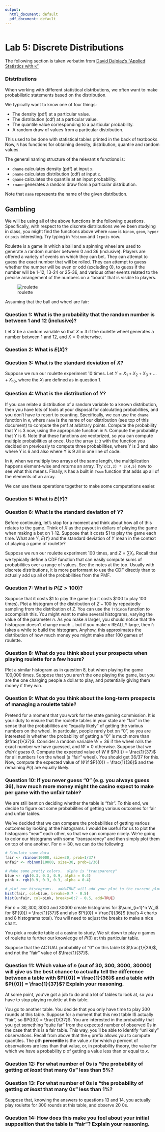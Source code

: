 ```yaml
---
output:
  html_document: default
  pdf_document: default
---
```


```r
```

# Lab 5: Discrete Distributions

The following section is taken verbatim from [David Dalpiaz's "Applied Statistics with `R`"](https://daviddalpiaz.github.io/appliedstats/probability-and-statistics-in-r.html#distributions)

### Distributions

When working with different statistical distributions, we often want to make probabilistic statements based on the distribution.

We typically want to know one of four things:

* The density (pdf) at a particular value.
* The distribution (cdf) at a particular value.
* The quantile value corresponding to a particular probability.
* A random draw of values from a particular distribution.

This used to be done with statistical tables printed in the back of textbooks. Now, `R` has functions for obtaining density, distribution, quantile and random values.

The general naming structure of the relevant `R` functions is:

* `dname` calculates density (pdf) at input `x`.
* `pname` calculates distribution (cdf) at input `x`.
* `qname` calculates the quantile at an input probability.
* `rname` generates a random draw from a particular distribution.

Note that `name` represents the name of the given distribution.

## Gambling

We will be using all of the above functions in the following questions.  Specifically, with respect to the discrete distributions we've been studying in class, you might find the functions above where `name` is `binom`, `geom`, `hyper` or `pois` interesting.  Try typing in `?dbinom` and `?rpois` now.

Roulette is a game in which a ball and a spinning wheel are used to generate a random number between 0 and 36 (inclusive).  Players are offered a variety of events on which they can bet.  They can attempt to guess the exact number that will be rolled.  They can attempt to guess whether the number will be even or odd (excluding 0), to guess if the number will be 1-12, 13-24 or 25-36, and various other events related to the precise arrangement of the numbers on a "board" that is visible to players.

![roulette](roulette.jpeg)

Assuming that the ball and wheel are fair:

### Question 1: What is the probability that the random number is between 1 and 12 (inclusive)?

Let $X$ be a random variable so that $X = 3$ if the roulette wheel generates a number between 1 and 12, and $X = 0$ otherwise.

### Question 2: What is $E(X)$?

### Question 3: What is the standard deviation of $X$?

Suppose we run our roulette experiment 10 times.  Let $Y = X_1 + X_2 + X_3 + ... + X_{10}$, where the $X_i$ are defined as in question 1.

### Question 4: What is the distribution of $Y$?

If you can relate a distribution of a random variable to a known distribution, then you have lots of tools at your disposal for calculating probabilities, and you don't have to resort to counting.  Specifically, we can use the `dname` function in `R`, where `name` is the name of our distribution (see top of this document) to compute the pmf at arbitrary points.  Compute the probability that Y is 3 now, using the appropriate function in `R`.  Compute the probability that Y is 6.  Note that these functions are vectorized, so you can compute multiple probabilities at once.  Use the array `1:3` with the function you decided on previously to compute three probabilities, where Y is 3 and also where Y is 6 and also where Y is 9 all in one line of code.  

In `R`, when we multiply two arrays of the same length, the multiplication happens element-wise and returns an array.  Try `c(2,3) * c(4,5)` now to see what this means.  Finally, `R` has a built in `?sum` function that adds up all of the elements of an array.

We can use these operations together to make some computations easier.

### Question 5: What is $E(Y)$?

### Question 6: What is the standard deviation of $Y$?

Before continuing, let's stop for a moment and think about how all of this relates to the game.  Think of $X$ as the payout in dollars of playing the game when making a bet on 1-12.  Suppose that it costs $\$1$ to play the game each time.  What are $Y$, $E(Y)$ and the standard deviation of $Y$ mean in the context of playing a game of roulette?

Suppose we run our roulette experiment 100 times, and $Z = \sum X_i$.  Recall that we typically define a CDF function that can easily compute sums of probabilities over a range of values.  See the notes at the top.  Usually with discrete distributions, it is more performant to use the CDF directly than to actually add up all of the probabilities from the PMF.

### Question 7: What is $P(Z > 100)$?

Suppose that it costs $\$1$ to play the game (so it costs $\$100$ to play 100 times).  Plot a histogram of the distribution of $Z - 100$ by repeatedly sampling from the distribution of $Z$.  You can use the `?rbinom` function to accomplish this.  You might want to make several histograms, varying the value of the parameter $n$.  As you make $n$ larger, you should notice that the histogram doesn't change much... but if you make $n$ REALLY large, then `R` takes a while to build the histogram.  Anyhow, this approximates the distribution of how much money you might make after 100 games of roulette.

### Question 8: What do you think about your prospects when playing roulette for a few hours?

Plot a similar histogram as in question 8, but when playing the game 100,000 times.  Suppose that you aren't the one playing the game, but you are the one charging people a dollar to play, and potentially giving them money if they win.

### Question 9: What do you think about the long-term prospects of managing a roulette table?

Pretend for a moment that you work for the state gaming commission.  It is your duty to ensure that the roulette tables in your state are "fair" in the sense that the probabilities are "equally likely" of getting the various numbers on the wheel.  In particular, people rarely bet on "0", so you are interested in whether the probability of getting a "0" is much more than $\frac{1}{37}$.  Consider a random variable $W = 36$ if the wheel rolls the exact number we have guessed, and $W = 0$ otherwise.  Suppose that we *didn't guess 0*.  Compute the expected value of $W$ if $P({i}) = \frac{1}{37}$ for all numbers $i$ on the wheel (a "fair" wheel).  You should get $36/37$ for this.  Now, compute the expected value of $W$ if $P({0}) = \frac{1}{36}$ and the remaining $P({i})$ are equally likely.

### Question 10: If you never guess "0" (e.g. you always guess 36), how much more money might the casino expect to make per game with the unfair table?

We are still bent on deciding whether the table is "fair".  To this end, we decide to figure out some probabilities of getting various outcomes for fair and unfair tables.  

We've decided that we can compare the probabilities of getting various outcomes by looking at the histograms.  I would be useful for us to plot the histograms "near" each other, so that we can compare nicely.  We're going to color our histograms with some "transparency" and then simply plot them on top of one another.  For $n=30$, we can do the following:

```r
# Simulate some data
fair <- rbinom(10000, size=30, prob=1/37)
unfair <- rbinom(10000, size=30, prob=1/36)

# Make some pretty colors.  alpha is "transparency"
blue <- rgb(0.3, 0.3, 0.9, alpha = 0.4)
pink <- rgb(0.9, 0.3, 0.3, alpha = 0.4)

# plot our histograms.  add=TRUE will add your plot to the current plot.
hist(fair, col=blue, breaks=0:7 - 0.5)
hist(unfair, col=pink, breaks=0:7 - 0.5, add=TRUE)
```

For $n = 30, 300, 3000$ and $30000$ create histograms for $\sum_{i=1}^n W_i$ for $P({0}) = \frac{1}{37}$ and also $P({0}) = \frac{1}{36}$ (that's 4 charts and 8 histograms total).  You will need to adjust the breaks to make a nice chart.  

You pick a roulette table at a casino to study.  We sit down to play $n$ games of roulette to further our knowledge of $P({0})$ at this particular table.

Suppose that the ACTUAL probability of "0" on this table IS $\frac{1}{36}$, and not the "fair" value of $\frac{1}{37}$.

### Question 11: Which value of $n$ (out of 30, 300, 3000, 30000) will give us the best chance to actually tell the difference between a table with $P({0}) = \frac{1}{36}$ and a table with $P({0}) = \frac{1}{37}$? Explain your reasoning.

At some point, you've got a job to do and a lot of tables to look at, so you have to stop playing roulette at this table.

You go to another table.  You decide that you only have time to play 300 rounds at this table.  Suppose for a moment that this next table IS actually "fair", so $P({0}) = \frac{1}{37}$.  You are interested in the probability that you get something "quite far" from the expected number of observed 0s in the case that this is a fair table.  This way, you'll be able to identify "unlikely" observations.  Recall from above that the `q` prefix allows you to compute quantiles.  The $p$th **percentile** is the value $x$ for which $p$ percent of observations are less than that value, or, in probability theory, the value for which we have a probability $p$ of getting a value less than or equal to $x$.

### Question 12: For what number of 0s is "the probability of getting *at least* that many 0s" less than 5%?

### Question 13: For what number of 0s is "the probability of getting *at least* that many 0s" less than 1%?

Suppose that, knowing the answers to questions 13 and 14, you actually play roulette for 300 rounds at this table, and observe 20 0s. 

### Question 14: How does this make you feel about your initial supposition that the table is "fair"?  Explain your reasoning.
